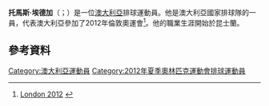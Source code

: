 {{Infobox volleyball player
| name                  = Thomas Edgar
| image                 = Thomas Edgar (Legavolley 2012).jpg
| fullname              = Thomas Edgar
| nationality           = {{AUS}}
| birth_date            = {{Birth date and age|1989|06|21|df=y}}
| birth_place           = [[澳洲|澳洲]][[班德堡|班德堡]]
| death_date            = 
| height                = {{height|m=2.12|precision=0}}
| weight                = {{convert|106|kg|lb}}
| spike                 = {{convert|357|cm}}
| block                 = {{convert|341|cm}}
| position              = 副攻手
| currentclub           = {{flagicon|JPN}} [[JT雷霆|JT雷霆]]
| currentnumber         = 6
| years                 = 2008–2010<br>2010–2011<br>2011–2012<br>2012–2013<br>2013–2015<br>2015–2016<br>2016–2017<br>2017–
| clubs                 = {{flagicon|SWE}} [[Linkoping_VC|Linkoping VC]]<br>{{flagicon|POL}} [[LOTOS_Trefl_Gdańsk|LOTOS Trefl Gdańsk]]<br>{{flagicon|ITA}} [[Volley_Corigliano|Volley Corigliano]]<br>{{flagicon|ITA}} [[Sir_Safety_Perugia|Sir Safety Perugia]]<br>{{flagicon|KOR}} [[議政府KB保險明星|議政府KB保險明星]]<br>{{flagicon|CHN}} [[北京汽車男排|北京汽車男排]]<br>{{flagicon|ARG}} [[Club_Ciudad_de_Bolívar|Drean Bolivar]]<br>{{flagicon|JPN}} [[JT雷霆|JT雷霆]]
| nationalyears         = 2009–
| nationalteam  = {{flagicon|Australia}} [[澳大利亞國家男子排球隊|澳洲]]
| medaltemplates =
{{MedalCountry|{{AUS}}}}
{{MedalSport|男子[[排球|排球]]}}
{{MedalCompetition|[[亞洲男子排球錦標賽|亞洲錦標賽]]}}
{{MedalSilver|[[2019年亞洲男子排球錦標賽|2019 德黑蘭]]|團體}}
}}
'''托馬斯·埃德加'''（{{lang-en|Thomas Edgar}}；{{bd|1989年|6月21日}}）是一位[[澳大利亞|澳大利亞]]排球運動員。他是澳大利亞國家排球隊的一員，代表澳大利亞參加了2012年倫敦奧運會<ref>[http://www.london2012.com/athlete/edgar-thomas-1095070/ London 2012] {{webarchive|url=https://web.archive.org/web/20120801013927/http://www.london2012.com/athlete/edgar-thomas-1095070/ |date=2012-08-01 }}</ref>。他的職業生涯開始於昆士蘭。

==參考資料==
{{Reflist}}
{{DEFAULTSORT:Edgar, Thomas}}
[[Category:澳大利亞運動員|Category:澳大利亞運動員]]
[[Category:2012年夏季奧林匹克運動會排球運動員|Category:2012年夏季奧林匹克運動會排球運動員]]